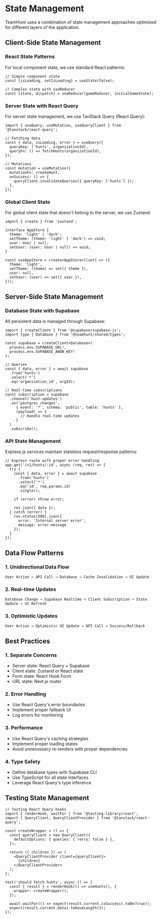 # State Management

TeamHunt uses a combination of state management approaches optimized for different layers of the application.

## Client-Side State Management

### React State Patterns

For local component state, we use standard React patterns:

```tsx
// Simple component state
const [isLoading, setIsLoading] = useState(false);

// Complex state with useReducer
const [state, dispatch] = useReducer(gameReducer, initialGameState);
```

### Server State with React Query

For server state management, we use TanStack Query (React Query):

```tsx
import { useQuery, useMutation, useQueryClient } from '@tanstack/react-query';

// Fetching data
const { data, isLoading, error } = useQuery({
  queryKey: ['hunts', organizationId],
  queryFn: () => fetchHunts(organizationId),
});

// Mutations
const mutation = useMutation({
  mutationFn: createHunt,
  onSuccess: () => {
    queryClient.invalidateQueries({ queryKey: ['hunts'] });
  },
});
```

### Global Client State

For global client state that doesn't belong to the server, we use Zustand:

```tsx
import { create } from 'zustand';

interface AppStore {
  theme: 'light' | 'dark';
  setTheme: (theme: 'light' | 'dark') => void;
  user: User | null;
  setUser: (user: User | null) => void;
}

const useAppStore = create<AppStore>((set) => ({
  theme: 'light',
  setTheme: (theme) => set({ theme }),
  user: null,
  setUser: (user) => set({ user }),
}));
```

## Server-Side State Management

### Database State with Supabase

All persistent data is managed through Supabase:

```tsx
import { createClient } from '@supabase/supabase-js';
import type { Database } from '@teamhunt/shared/types';

const supabase = createClient<Database>(
  process.env.SUPABASE_URL!,
  process.env.SUPABASE_ANON_KEY!
);

// Queries
const { data, error } = await supabase
  .from('hunts')
  .select('*')
  .eq('organization_id', orgId);

// Real-time subscriptions
const subscription = supabase
  .channel('hunt-updates')
  .on('postgres_changes', 
     { event: '*', schema: 'public', table: 'hunts' },
     (payload) => {
       // Handle real-time updates
     }
  )
  .subscribe();
```

### API State Management

Express.js services maintain stateless request/response patterns:

```tsx
// Express route with proper error handling
app.get('/v1/hunts/:id', async (req, res) => {
  try {
    const { data, error } = await supabase
      .from('hunts')
      .select('*')
      .eq('id', req.params.id)
      .single();

    if (error) throw error;
    
    res.json({ data });
  } catch (error) {
    res.status(500).json({ 
      error: 'Internal server error',
      message: error.message 
    });
  }
});
```

## Data Flow Patterns

### 1. Unidirectional Data Flow

```
User Action → API Call → Database → Cache Invalidation → UI Update
```

### 2. Real-time Updates

```
Database Change → Supabase Realtime → Client Subscription → State Update → UI Refresh
```

### 3. Optimistic Updates

```
User Action → Optimistic UI Update → API Call → Success/Rollback
```

## Best Practices

### 1. Separate Concerns
- Server state: React Query + Supabase
- Client state: Zustand or React state
- Form state: React Hook Form
- URL state: Next.js router

### 2. Error Handling
- Use React Query's error boundaries
- Implement proper fallback UI
- Log errors for monitoring

### 3. Performance
- Use React Query's caching strategies
- Implement proper loading states
- Avoid unnecessary re-renders with proper dependencies

### 4. Type Safety
- Define database types with Supabase CLI
- Use TypeScript for all state interfaces
- Leverage React Query's type inference

## Testing State Management

```tsx
// Testing React Query hooks
import { renderHook, waitFor } from '@testing-library/react';
import { QueryClient, QueryClientProvider } from '@tanstack/react-query';

const createWrapper = () => {
  const queryClient = new QueryClient({
    defaultOptions: { queries: { retry: false } },
  });
  
  return ({ children }) => (
    <QueryClientProvider client={queryClient}>
      {children}
    </QueryClientProvider>
  );
};

test('should fetch hunts', async () => {
  const { result } = renderHook(() => useHunts(), {
    wrapper: createWrapper(),
  });

  await waitFor(() => expect(result.current.isSuccess).toBe(true));
  expect(result.current.data).toHaveLength(3);
});
```